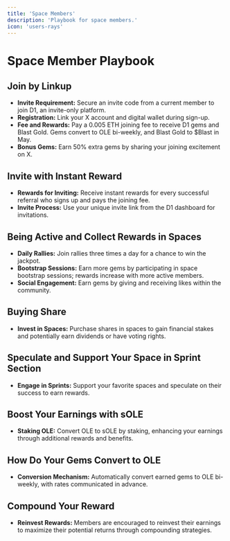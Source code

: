 ```yaml
---
title: 'Space Members'
description: 'Playbook for space members.'
icon: 'users-rays'
---
```


# Space Member Playbook

## Join by Linkup
- **Invite Requirement:** Secure an invite code from a current member to join D1, an invite-only platform.
- **Registration:** Link your X account and digital wallet during sign-up.
- **Fee and Rewards:** Pay a 0.005 ETH joining fee to receive D1 gems and Blast Gold. Gems convert to OLE bi-weekly, and Blast Gold to $Blast in May.
- **Bonus Gems:** Earn 50% extra gems by sharing your joining excitement on X.

## Invite with Instant Reward
- **Rewards for Inviting:** Receive instant rewards for every successful referral who signs up and pays the joining fee.
- **Invite Process:** Use your unique invite link from the D1 dashboard for invitations.

## Being Active and Collect Rewards in Spaces
- **Daily Rallies:** Join rallies three times a day for a chance to win the jackpot.
- **Bootstrap Sessions:** Earn more gems by participating in space bootstrap sessions; rewards increase with more active members.
- **Social Engagement:** Earn gems by giving and receiving likes within the community.

## Buying Share
- **Invest in Spaces:** Purchase shares in spaces to gain financial stakes and potentially earn dividends or have voting rights.

## Speculate and Support Your Space in Sprint Section
- **Engage in Sprints:** Support your favorite spaces and speculate on their success to earn rewards.

## Boost Your Earnings with sOLE
- **Staking OLE:** Convert OLE to sOLE by staking, enhancing your earnings through additional rewards and benefits.

## How Do Your Gems Convert to OLE
- **Conversion Mechanism:** Automatically convert earned gems to OLE bi-weekly, with rates communicated in advance.

## Compound Your Reward
- **Reinvest Rewards:** Members are encouraged to reinvest their earnings to maximize their potential returns through compounding strategies.
